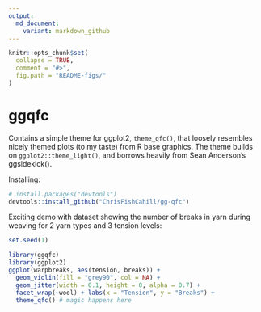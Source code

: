 ```yaml
---
output:
  md_document:
    variant: markdown_github
---
```


<!-- README.md is generated from README.Rmd. Please edit that file -->

```r
knitr::opts_chunk$set(
  collapse = TRUE,
  comment = "#>",
  fig.path = "README-figs/"
)
```

# ggqfc

Contains a simple theme for ggplot2, `theme_qfc()`, that loosely resembles nicely themed plots (to my taste) from R base graphics. The theme builds on `ggplot2::theme_light()`, and borrows heavily from Sean Anderson's ggsidekick(). 

Installing:

```r
# install.packages("devtools")
devtools::install_github("ChrisFishCahill/gg-qfc")
```

Exciting demo with dataset showing the number of breaks in yarn during weaving for 2 yarn types and 3 tension levels:

```r
set.seed(1)
```

```r
library(ggqfc)
library(ggplot2)
ggplot(warpbreaks, aes(tension, breaks)) + 
  geom_violin(fill = "grey90", col = NA) +
  geom_jitter(width = 0.1, height = 0, alpha = 0.7) +
  facet_wrap(~wool) + labs(x = "Tension", y = "Breaks") +
  theme_qfc() # magic happens here
```
